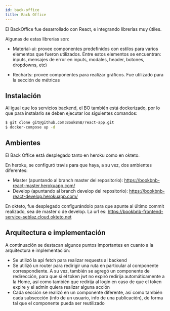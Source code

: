 ```yaml
---
id: back-office
title: Back Office
---
```


El BackOffice fue desarrollado con React, e integrando librerías muy útiles.

Algunas de estas librerías son:

- Material-ui: provee componentes predefinidos con estilos para varios elementos que fueron utilizados.
Entre estos elementos se encuentran: inputs, mensajes de error en inputs, modales, header, botones, dropdowns, etc)

- Recharts: provee componentes para realizar gráficos. Fue utilizado para la sección de métricas

## Instalación

Al igual que los servicios backend, el BO también está dockerizado, por lo que para instalarlo se deben ejecutar
los siguientes comandos:

```bash
$ git clone git@github.com:BookBnB/react-app.git
$ docker-compose up -d
```

## Ambientes

El Back Office está desplegado tanto en heroku como en okteto.

En heroku, se configuró travis para que haya, a su vez, dos ambientes diferentes:
- Master (apuntando al branch master del repositorio): https://bookbnb-react-master.herokuapp.com/
- Develop (apuntando al branch develop del repositorio): https://bookbnb-react-develop.herokuapp.com/

En okteto, fue desplegado configurándolo para que apunte al último commit realizado, sea de master o de develop.
La url es: https://bookbnb-frontend-service-seblaz.cloud.okteto.net

## Arquitectura e implementación

A continuación se destacan algunos puntos importantes en cuanto a la arquitectura e implementación:
- Se utilizó la api fetch para realizar requests al backend
- Se utilizó un router para redirigir una ruta en particular al componente correspondiente. A su vez,
también se agregó un componente de redirección, para que si el token jwt no expiró redirija automáticamente
a la Home, así como también que redirija al login en caso de que el token expire y el admin quiera realizar alguna acción
- Cada sección se realizó en un componente diferente, así como también cada subsección (info de un usuario, info de una publicación),
de forma tal que el componente pueda ser reutilizado
